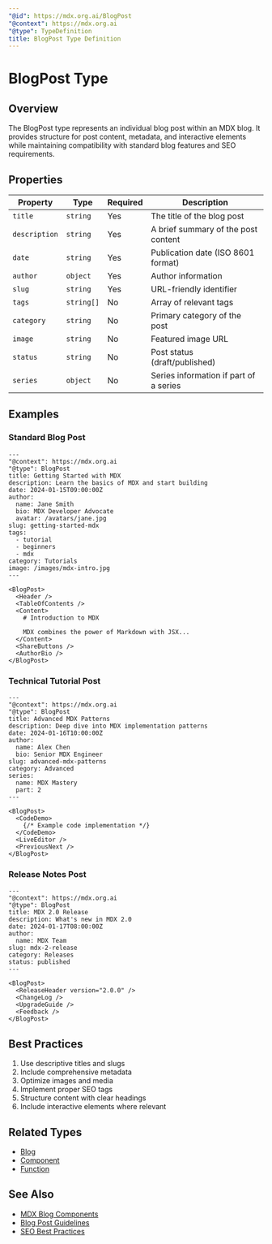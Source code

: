 ```yaml
---
"@id": https://mdx.org.ai/BlogPost
"@context": https://mdx.org.ai
"@type": TypeDefinition
title: BlogPost Type Definition
---
```


# BlogPost Type

## Overview

The BlogPost type represents an individual blog post within an MDX blog. It provides structure for post content, metadata, and interactive elements while maintaining compatibility with standard blog features and SEO requirements.

## Properties

| Property | Type | Required | Description |
|----------|------|----------|-------------|
| `title` | `string` | Yes | The title of the blog post |
| `description` | `string` | Yes | A brief summary of the post content |
| `date` | `string` | Yes | Publication date (ISO 8601 format) |
| `author` | `object` | Yes | Author information |
| `slug` | `string` | Yes | URL-friendly identifier |
| `tags` | `string[]` | No | Array of relevant tags |
| `category` | `string` | No | Primary category of the post |
| `image` | `string` | No | Featured image URL |
| `status` | `string` | No | Post status (draft/published) |
| `series` | `object` | No | Series information if part of a series |

## Examples

### Standard Blog Post

```mdx
---
"@context": https://mdx.org.ai
"@type": BlogPost
title: Getting Started with MDX
description: Learn the basics of MDX and start building
date: 2024-01-15T09:00:00Z
author:
  name: Jane Smith
  bio: MDX Developer Advocate
  avatar: /avatars/jane.jpg
slug: getting-started-mdx
tags:
  - tutorial
  - beginners
  - mdx
category: Tutorials
image: /images/mdx-intro.jpg
---

<BlogPost>
  <Header />
  <TableOfContents />
  <Content>
    # Introduction to MDX

    MDX combines the power of Markdown with JSX...
  </Content>
  <ShareButtons />
  <AuthorBio />
</BlogPost>
```

### Technical Tutorial Post

```mdx
---
"@context": https://mdx.org.ai
"@type": BlogPost
title: Advanced MDX Patterns
description: Deep dive into MDX implementation patterns
date: 2024-01-16T10:00:00Z
author:
  name: Alex Chen
  bio: Senior MDX Engineer
slug: advanced-mdx-patterns
category: Advanced
series:
  name: MDX Mastery
  part: 2
---

<BlogPost>
  <CodeDemo>
    {/* Example code implementation */}
  </CodeDemo>
  <LiveEditor />
  <PreviousNext />
</BlogPost>
```

### Release Notes Post

```mdx
---
"@context": https://mdx.org.ai
"@type": BlogPost
title: MDX 2.0 Release
description: What's new in MDX 2.0
date: 2024-01-17T08:00:00Z
author:
  name: MDX Team
slug: mdx-2-release
category: Releases
status: published
---

<BlogPost>
  <ReleaseHeader version="2.0.0" />
  <ChangeLog />
  <UpgradeGuide />
  <Feedback />
</BlogPost>
```

## Best Practices

1. Use descriptive titles and slugs
2. Include comprehensive metadata
3. Optimize images and media
4. Implement proper SEO tags
5. Structure content with clear headings
6. Include interactive elements where relevant

## Related Types
- [Blog](https://mdx.org.ai/Blog)
- [Component](https://mdx.org.ai/Component)
- [Function](https://mdx.org.ai/Function)

## See Also
- [MDX Blog Components](https://mdx.org.ai/packages/mdxe)
- [Blog Post Guidelines](https://mdx.org.ai/guides/blog-posts)
- [SEO Best Practices](https://mdx.org.ai/guides/seo)
